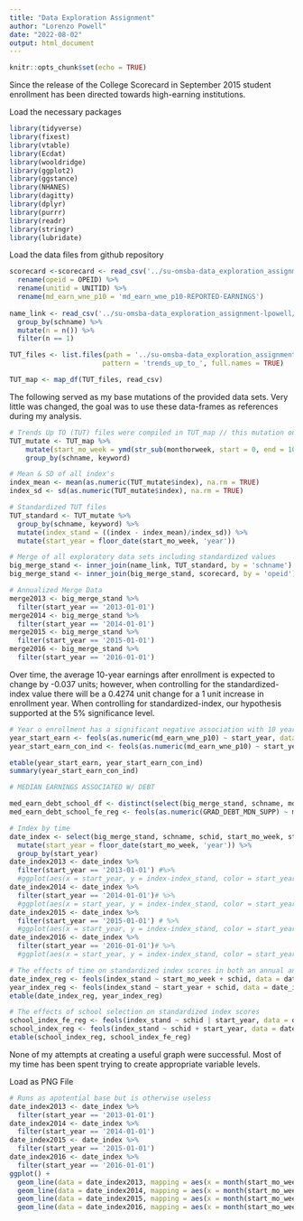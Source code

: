 ---
title: "Data Exploration Assignment"
author: "Lorenzo Powell"
date: "2022-08-02"
output: html_document
---

```{r setup, include=FALSE}
knitr::opts_chunk$set(echo = TRUE)
```


Since the release of the College Scorecard in September 2015 student enrollment has been directed towards high-earning institutions.


Load the necessary packages 
```{r packages, echo = FALSE, warning=FALSE, error=FALSE}
library(tidyverse)
library(fixest)
library(vtable)
library(Ecdat)
library(wooldridge)
library(ggplot2)
library(ggstance)
library(NHANES)
library(dagitty)
library(dplyr)
library(purrr)
library(readr)
library(stringr)
library(lubridate)

```

Load the data files from github repository
```{r Load Data, echo = FALSE, warning=FALSE, error=FALSE, collapse=TRUE}

scorecard <-scorecard <- read_csv('../su-omsba-data_exploration_assignment-lpowell/data/Lab3_Rawdata/Most+Recent+Cohorts+(Scorecard+Elements).csv') %>%
  rename(opeid = OPEID) %>%
  rename(unitid = UNITID) %>%
  rename(md_earn_wne_p10 = 'md_earn_wne_p10-REPORTED-EARNINGS')
  
name_link <- read_csv('../su-omsba-data_exploration_assignment-lpowell/data/Lab3_Rawdata/id_name_link.csv')  %>%
  group_by(schname) %>%
  mutate(n = n()) %>%
  filter(n == 1)

TUT_files <- list.files(path = '../su-omsba-data_exploration_assignment-lpowell/data/Lab3_Rawdata/',
                       pattern = 'trends_up_to_', full.names = TRUE)

TUT_map <- map_df(TUT_files, read_csv)

```


The following served as my base mutations of the provided data sets. Very little was changed, the goal was to use these data-frames as references during my analysis.

```{r Mutations, echo = TRUE, warning=FALSE, error=FALSE}
# Trends Up TO (TUT) files were compiled in TUT_map // this mutation only serves to ease sorting 
TUT_mutate <- TUT_map %>%
    mutate(start_mo_week = ymd(str_sub(monthorweek, start = 0, end = 10))) %>%
    group_by(schname, keyword)

# Mean & SD of all index's
index_mean <- mean(as.numeric(TUT_mutate$index), na.rm = TRUE)
index_sd <- sd(as.numeric(TUT_mutate$index), na.rm = TRUE)

# Standardized TUT files
TUT_standard <- TUT_mutate %>%
  group_by(schname, keyword) %>%
  mutate(index_stand = ((index - index_mean)/index_sd)) %>%
  mutate(start_year = floor_date(start_mo_week, 'year'))

# Merge of all exploratory data sets including standardized values
big_merge_stand <- inner_join(name_link, TUT_standard, by = 'schname')
big_merge_stand <- inner_join(big_merge_stand, scorecard, by = 'opeid')

# Annualized Merge Data 
merge2013 <- big_merge_stand %>%
  filter(start_year == '2013-01-01')
merge2014 <- big_merge_stand %>%
  filter(start_year == '2014-01-01')
merge2015 <- big_merge_stand %>%
  filter(start_year == '2015-01-01')
merge2016 <- big_merge_stand %>%
  filter(start_year == '2016-01-01')

```


Over time, the average 10-year earnings after enrollment is expected to change by -0.037 units; however, when controlling for the standardized-index value there will be a 0.4274 unit change for a 1 unit increase in enrollment year. When controlling for standardized-index, our hypothesis supported at the 5% significance level.
```{r Enrollment Year & Earnings, echo = TRUE, warning=FALSE, error=FALSE}
# Year o enrollment has a significant negative association with 10 year earnings // we see the opposite relationship in the setting of index rating of 
year_start_earn <- feols(as.numeric(md_earn_wne_p10) ~ start_year, data = big_merge_stand)
year_start_earn_con_ind <- feols(as.numeric(md_earn_wne_p10) ~ start_year | index_stand, data = big_merge_stand)

etable(year_start_earn, year_start_earn_con_ind)
summary(year_start_earn_con_ind)

```


```{r Earnings & Debt, echo = TRUE, warning=FALSE, error=FALSE}
# MEDIAN EARNINGS ASSOCIATED W/ DEBT

med_earn_debt_school_df <- distinct(select(big_merge_stand, schname, md_earn_wne_p10, GRAD_DEBT_MDN_SUPP))
med_earn_debt_school_fe_reg <- feols(as.numeric(GRAD_DEBT_MDN_SUPP) ~ md_earn_wne_p10 | schname, data = big_merge_stand)

```


```{r Standardized Index Ratings & Enrollment Period, echo = TRUE, warning=FALSE, error=FALSE}
# Index by time
date_index <- select(big_merge_stand, schname, schid, start_mo_week, start_year, index, index_stand) %>%
  mutate(start_year = floor_date(start_mo_week, 'year')) %>%
  group_by(start_year)
date_index2013 <- date_index %>%
  filter(start_year == '2013-01-01') #%>%
  #ggplot(aes(x = start_year, y = index-index_stand, color = start_year)) + geom_line()
date_index2014 <- date_index %>%
  filter(start_year == '2014-01-01')# %>%
  #ggplot(aes(x = start_year, y = index-index_stand, color = start_year)) + geom_line()
date_index2015 <- date_index %>%
  filter(start_year == '2015-01-01') # %>%
  #ggplot(aes(x = start_year, y = index-index_stand, color = start_year)) + geom_line()
date_index2016 <- date_index %>%
  filter(start_year == '2016-01-01')# %>%
  #ggplot(aes(x = start_year, y = index-index_stand, color = start_year)) + geom_line()

# The effects of time on standardized index scores in both an annual and month/week breakout
date_index_reg <- feols(index_stand ~ start_mo_week + schid, data = date_index)
year_index_reg <- feols(index_stand ~ start_year + schid, data = date_index)
etable(date_index_reg, year_index_reg)

# The effects of school selection on standardized index scores
school_index_fe_reg <- feols(index_stand ~ schid | start_year, data = date_index)
school_index_reg <- feols(index_stand ~ schid + start_year, data = date_index)
etable(school_index_reg, school_index_fe_reg)


```

None of my attempts at creating a useful graph were successful. Most of my time has been spent trying to create appropriate variable levels. 
  
Load as PNG File 
```{r Graphics, echo = TRUE, warning=FALSE, error=FALSE}
# Runs as apotential base but is otherwise useless
date_index2013 <- date_index %>%
  filter(start_year == '2013-01-01') 
date_index2014 <- date_index %>%
  filter(start_year == '2014-01-01')
date_index2015 <- date_index %>%
  filter(start_year == '2015-01-01')
date_index2016 <- date_index %>%
  filter(start_year == '2016-01-01')
ggplot() + 
  geom_line(data = date_index2013, mapping = aes(x = month(start_mo_week), y = mean(index_stand), color = '2013'))+
  geom_line(data = date_index2014, mapping = aes(x = month(start_mo_week), y = mean(index_stand), color = '2014'))+
  geom_line(data = date_index2015, mapping = aes(x = month(start_mo_week), y = mean(index_stand), color = '2015'))+
  geom_line(data = date_index2016, mapping = aes(x = month(start_mo_week), y = mean(index_stand), color = '2016'))


```